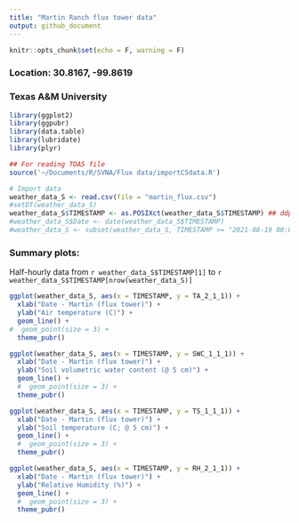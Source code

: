 ```yaml
---
title: "Martin Ranch flux tower data"
output: github_document
---
```


```r
knitr::opts_chunk$set(echo = F, warning = F)
```

### Location: 30.8167, -99.8619
### Texas A&M University

```r
library(ggplot2)
library(ggpubr) 
library(data.table)
library(lubridate)
library(plyr)

## For reading TOA5 file
source('~/Documents/R/SVNA/Flux data/importCSdata.R')

# Import data
weather_data_S <- read.csv(file = "martin_flux.csv")
#setDT(weather_data_S)
weather_data_S$TIMESTAMP <- as.POSIXct(weather_data_S$TIMESTAMP) ## ddply() doesn't like POSIXTlt
#weather_data_S$Date <- date(weather_data_S$TIMESTAMP)
#weather_data_S <- subset(weather_data_S, TIMESTAMP >= "2021-08-19 00:00:00")
```

### Summary plots:
Half-hourly data from `r weather_data_S$TIMESTAMP[1]` to `r weather_data_S$TIMESTAMP[nrow(weather_data_S)]`

```r
ggplot(weather_data_S, aes(x = TIMESTAMP, y = TA_2_1_1)) + 
  xlab("Date - Martin (flux tower)") +
  ylab("Air temperature (C)") +
  geom_line() +
#  geom_point(size = 3) +
  theme_pubr()

ggplot(weather_data_S, aes(x = TIMESTAMP, y = SWC_1_1_1)) + 
  xlab("Date - Martin (flux tower)") +
  ylab("Soil volumetric water content (@ 5 cm)") +
  geom_line() +
  #  geom_point(size = 3) +
  theme_pubr()

ggplot(weather_data_S, aes(x = TIMESTAMP, y = TS_1_1_1)) + 
  xlab("Date - Martin (flux tower)") +
  ylab("Soil temperature (C; @ 5 cm)") +
  geom_line() +
  #  geom_point(size = 3) +
  theme_pubr()

ggplot(weather_data_S, aes(x = TIMESTAMP, y = RH_2_1_1)) + 
  xlab("Date - Martin (flux tower)") +
  ylab("Relative Humidity (%)") +
  geom_line() +
  #  geom_point(size = 3) +
  theme_pubr()  
```

